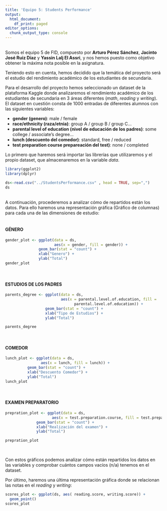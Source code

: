 ```yaml
---
title: 'Equipo 5: Students Performance'
output:
  html_document:
    df_print: paged
editor_options:
  chunk_output_type: console
---
```


<br>
Somos el equipo 5 de FID, compuesto por **Arturo Pérez Sánchez**, **Jacinto José Ruiz Díaz**  y **Yassin Lalj El Assri**, y nos hemos puesto como objetivo obtener la máxima nota posible en la asignatura. 

Teniendo esto en cuenta, hemos decidido que la temática del proyecto será el estudio del rendimiento académico de los estudiantes de secundaria.

Para el desarrollo del proyecto hemos seleccionado un dataset de la plataforma Kaggle donde analizaremos el rendimiento académico de los estudiantes de secundaria en 3 áreas diferentes (*math*, *reading* y *writing*). El dataset en cuestión consta de 1000 entradas de diferentes alumnos con las siguientes variables:


* **gender (genero)**: male / female
* **race/ethnicity (raza/etnia)**: group A / group B / group C...
* **parental level of education (nivel de educación de los padres)**: some college / associate's degree...
* **lunch (descuento del comedor)**: standard, free / reduced
* **test preparation course	prepareación del test)**: none / completed


Lo primero que haremos será importar las librerías que utilizaremos y el propio dataset, que almacenaremos en la variable *data*.

```r
library(ggplot2)
library(dplyr)

ds<-read.csv("../StudentsPerformance.csv" , head = TRUE, sep=",")
ds
```

<br/>
A continuación, procederemos a analizar cómo de repartidos están los datos. Para ello haremos una representación gráfica (Gráfico de columnas) para cada una de las dimensiones de estudio:
<br/><br/>

#### **GÉNERO**
```r
gender_plot <- ggplot(data = ds, 
                      aes(x = gender, fill = gender)) + 
               geom_bar(stat = "count") +
               xlab("Genero") + 
               ylab("Total")
gender_plot
```
<br/>

#### **ESTUDIOS DE LOS PADRES**
```r
parents_degree <- ggplot(data = ds,
                         aes(x = parental.level.of.education, fill =
                               parental.level.of.education)) + 
                  geom_bar(stat = "count") + 
                  xlab("Tipo de Estudios") + 
                  ylab("Total")

parents_degree
```
<br/>

#### **COMEDOR**

```r
lunch_plot <- ggplot(data = ds,
                aes(x = lunch, fill = lunch)) +
          geom_bar(stat = "count") + 
          xlab("Descuento Comedor") + 
          ylab("Total")
lunch_plot
```
<br/>

#### **EXAMEN PREPARATORIO**

```r
prepration_plot <- ggplot(data = ds,
                     aes(x = test.preparation.course, fill = test.preparation.course)) +
              geom_bar(stat = "count") + 
              xlab("Realización del examen") + 
              ylab("Total")

prepration_plot
```
<br/>

Con estos gráficos podemos analizar cómo están repartidos los datos en las variables y comprobar cuántos campos vacíos (n/a) tenemos en el dataset.

Por último, haremos una última representación gráfica donde se relacionan las notas en el *reading* y *writing*:

```r
scores_plot <- ggplot(ds, aes( reading.score, writing.score)) +
  geom_point()
scores_plot
```
<br/>
